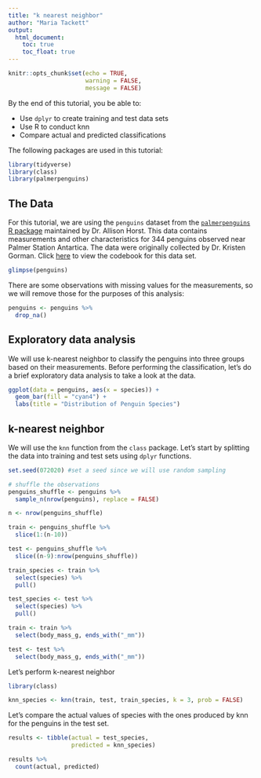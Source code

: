 ```yaml
---
title: "k nearest neighbor"
author: "Maria Tackett"
output: 
  html_document:
    toc: true
    toc_float: true
---
```


```r
knitr::opts_chunk$set(echo = TRUE, 
                      warning = FALSE, 
                      message = FALSE)
```

By the end of this tutorial, you be able to:

- Use `dplyr` to create training and test data sets
- Use R to conduct knn
- Compare actual and predicted classifications

The following packages are used in this tutorial:

```r
library(tidyverse)
library(class)
library(palmerpenguins)
```

## The Data

For this tutorial, we are using the `penguins` dataset from the [`palmerpenguins` R package](https://allisonhorst.github.io/palmerpenguins/index.html) maintained by Dr. Allison Horst. This data contains measurements and other characteristics for 344 penguins observed near Palmer Station Antartica. The data were originally collected by Dr. Kristen Gorman. Click [here](https://allisonhorst.github.io/palmerpenguins/reference/penguins.html) to view the codebook for this data set.

```r
glimpse(penguins)
```

There are some observations with missing values for the measurements, so we will remove those for the purposes of this analysis: 

```r
penguins <- penguins %>%
  drop_na()
```

## Exploratory data analysis

We will use k-nearest neighbor to classify the penguins into three groups based on their measurements. Before performing the classification, let's do a brief exploratory data analysis to take a look at the data. 

```r
ggplot(data = penguins, aes(x = species)) +
  geom_bar(fill = "cyan4") +
  labs(title = "Distribution of Penguin Species")
```

## k-nearest neighbor

We will use the `knn` function from the `class` package. Let's start by splitting the data into training and test sets using `dplyr` functions.

```r
set.seed(072020) #set a seed since we will use random sampling

# shuffle the observations
penguins_shuffle <- penguins %>%
  sample_n(nrow(penguins), replace = FALSE)

n <- nrow(penguins_shuffle)

train <- penguins_shuffle %>%
  slice(1:(n-10))

test <- penguins_shuffle %>%
  slice((n-9):nrow(penguins_shuffle))
```

```r
train_species <- train %>%
  select(species) %>%
  pull()

test_species <- test %>%
  select(species) %>%
  pull()
```

```r
train <- train %>%
  select(body_mass_g, ends_with("_mm"))

test <- test %>%
  select(body_mass_g, ends_with("_mm"))
```

Let's perform k-nearest neighbor
```r
library(class)

knn_species <- knn(train, test, train_species, k = 3, prob = FALSE)
```

Let's compare the actual values of species with the ones produced by knn for the penguins in the test set. 

```r
results <- tibble(actual = test_species, 
                  predicted = knn_species)

results %>%
  count(actual, predicted)
```



